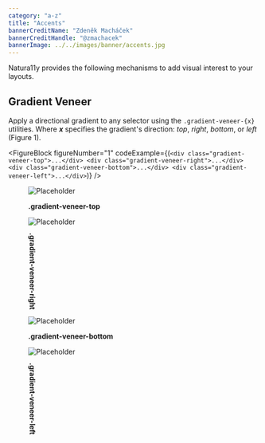 ```yaml
---
category: "a-z"
title: "Accents"
bannerCreditName: "Zdeněk Macháček"
bannerCreditHandle: "@zmachacek" 
bannerImage: ../../images/banner/accents.jpg
---
```


<TextBlock>

Natura11y provides the following mechanisms to add visual interest to your layouts. 

</TextBlock>

<Divider id="gradientVeneer" />

<TextBlock>

## Gradient Veneer

Apply a directional gradient to any selector using the `.gradient-veneer-{x}` utilities. Where ***x*** specifies the gradient's direction: <em>top</em>, <em>right</em>, <em>bottom</em>, or <em>left</em> (Figure 1).
	
</TextBlock>

<FigureBlock
    figureNumber="1"
    codeExample={(`
        <div class="gradient-veneer-top">...</div>
        <div class="gradient-veneer-right">...</div>
        <div class="gradient-veneer-bottom">...</div>
        <div class="gradient-veneer-left">...</div>
    `)}
/>

<figure class="container medium margin-y-4">
    <div class="grid grid--column-2--md gap-3 font-size-md text-align-center">
        <div class="backdrop">
            <div class="backdrop__image gradient-veneer-top">
                <img src="../../images/examples/gradient-veneer-top.jpg" alt="Placeholder" />
            </div>
            <div class="backdrop__cover">
                <div class="margin-bottom-auto padding-3">
                    <p>
                        <strong>
                            .gradient-veneer-top
                        </strong>
                    </p> 
                </div>
            </div>
        </div>
        <div class="backdrop">
            <div class="backdrop__image gradient-veneer-right">
                <img src="../../images/examples/gradient-veneer-right.jpg" alt="Placeholder" />
            </div>
            <div class="backdrop__cover">
                <div class="margin-left-auto padding-3">
                    <p style="writing-mode: vertical-rl;">
                        <strong>
                            .gradient-veneer-right
                        </strong>
                    </p> 
                </div>
            </div>
        </div>
        <div class="backdrop">
            <div class="backdrop__image gradient-veneer-bottom">
                <img src="../../images/examples/gradient-veneer-bottom.jpg" alt="Placeholder" />
            </div>
            <div class="backdrop__cover">
                <div class="margin-top-auto padding-3">
                    <p>
                        <strong>
                            .gradient-veneer-bottom
                        </strong>
                    </p> 
                </div>
            </div>
        </div>
        <div class="backdrop">
            <div class="backdrop__image gradient-veneer-left">
                <img src="../../images/examples/gradient-veneer-left.jpg" alt="Placeholder" />
            </div>
            <div class="backdrop__cover">
                <div class="margin-right-auto padding-3">
                    <p style="writing-mode: vertical-lr;">
                        <strong>
                            .gradient-veneer-left
                        </strong>
                    </p> 
                </div>
            </div>
        </div>
    </div>
</figure>
